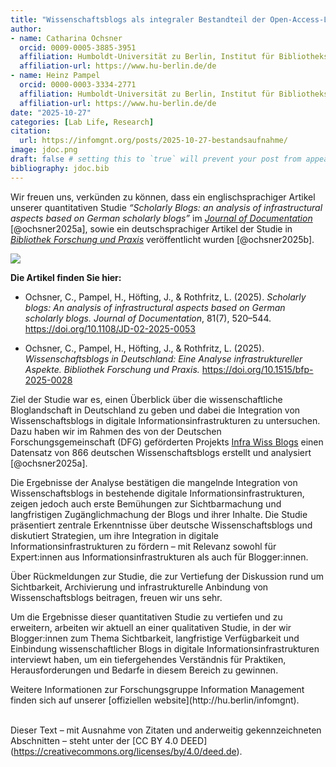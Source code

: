 ```yaml
---
title: "Wissenschaftsblogs als integraler Bestandteil der Open-Access-Landschaft"
author:
- name: Catharina Ochsner
  orcid: 0009-0005-3885-3951
  affiliation: Humboldt-Universität zu Berlin, Institut für Bibliotheks- und Informationswissenschaft (IBI)
  affiliation-url: https://www.hu-berlin.de/de
- name: Heinz Pampel
  orcid: 0000-0003-3334-2771
  affiliation: Humboldt-Universität zu Berlin, Institut für Bibliotheks- und Informationswissenschaft (IBI) & Helmholtz Gemeinschaft, Helmholtz Open Science Office
  affiliation-url: https://www.hu-berlin.de/de
date: "2025-10-27"
categories: [Lab Life, Research] 
citation:
  url: https://infomgnt.org/posts/2025-10-27-bestandsaufnahme/
image: jdoc.png
draft: false # setting this to `true` will prevent your post from appearing on your listing page until you're ready!
bibliography: jdoc.bib
---
```


Wir freuen uns, verkünden zu können, dass ein englischsprachiger Artikel unserer quantitativen Studie *“Scholarly Blogs: an analysis of infrastructural aspects based on German scholarly blogs”* im [*Journal of Documentation*](https://www.emerald.com/jd) [@ochsner2025a], sowie ein deutschsprachiger Artikel der Studie in [*Bibliothek Forschung und Praxis*](https://www.degruyterbrill.com/journal/key/bfup/html) veröffentlicht wurden [@ochsner2025b].

![](jdoc.png)

**Die Artikel finden Sie hier:**

-   Ochsner, C., Pampel, H., Höfting, J., & Rothfritz, L. (2025). *Scholarly blogs: An analysis of infrastructural aspects based on German scholarly blogs.* *Journal of Documentation*, 81(7), 520–544. <https://doi.org/10.1108/JD-02-2025-0053>

-   Ochsner, C., Pampel, H., Höfting, J., & Rothfritz, L. (2025). *Wissenschaftsblogs in Deutschland: Eine Analyse infrastruktureller Aspekte.* *Bibliothek Forschung und Praxis.* <https://doi.org/10.1515/bfp-2025-0028>

Ziel der Studie war es, einen Überblick über die wissenschaftliche Bloglandschaft in Deutschland zu geben und dabei die Integration von Wissenschaftsblogs in digitale Informationsinfrastrukturen zu untersuchen. Dazu haben wir im Rahmen des von der Deutschen Forschungsgemeinschaft (DFG) geförderten Projekts [Infra Wiss Blogs](https://infrawissblogs.org/) einen Datensatz von 866 deutschen Wissenschaftsblogs erstellt und analysiert [@ochsner2025a].

Die Ergebnisse der Analyse bestätigen die mangelnde Integration von Wissenschaftsblogs in bestehende digitale Informationsinfrastrukturen, zeigen jedoch auch erste Bemühungen zur Sichtbarmachung und langfristigen Zugänglichmachung der Blogs und ihrer Inhalte. Die Studie präsentiert zentrale Erkenntnisse über deutsche Wissenschaftsblogs und diskutiert Strategien, um ihre Integration in digitale Informationsinfrastrukturen zu fördern – mit Relevanz sowohl für Expert:innen aus Informationsinfrastrukturen als auch für Blogger:innen.

Über Rückmeldungen zur Studie, die zur Vertiefung der Diskussion rund um Sichtbarkeit, Archivierung und infrastrukturelle Anbindung von Wissenschaftsblogs beitragen, freuen wir uns sehr.

Um die Ergebnisse dieser quantitativen Studie zu vertiefen und zu erweitern, arbeiten wir aktuell an einer qualitativen Studie, in der wir Blogger:innen zum Thema Sichtbarkeit, langfristige Verfügbarkeit und Einbindung wissenschaftlicher Blogs in digitale Informationsinfrastrukturen interviewt haben, um ein tiefergehendes Verständnis für Praktiken, Herausforderungen und Bedarfe in diesem Bereich zu gewinnen.

Weitere Informationen zur Forschungsgruppe Information Management finden sich auf unserer \[offiziellen website\](http://hu.berlin/infomgnt).

\
Dieser Text – mit Ausnahme von Zitaten und anderweitig gekennzeichneten Abschnitten – steht unter der \[CC BY 4.0 DEED\](<https://creativecommons.org/licenses/by/4.0/deed.de>).

